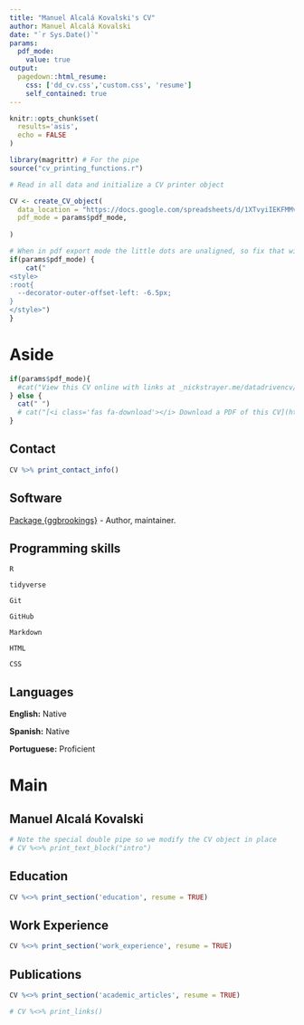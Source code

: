 ```yaml
---
title: "Manuel Alcalá Kovalski's CV"
author: Manuel Alcalá Kovalski
date: "`r Sys.Date()`"
params:
  pdf_mode:
    value: true
output:
  pagedown::html_resume:
    css: ['dd_cv.css','custom.css', 'resume']
    self_contained: true
---
```


```r
knitr::opts_chunk$set(
  results='asis', 
  echo = FALSE
)

library(magrittr) # For the pipe
source("cv_printing_functions.r")

# Read in all data and initialize a CV printer object

CV <- create_CV_object(
  data_location = "https://docs.google.com/spreadsheets/d/1XTvyiIEKFMMvLIQnL5shIUXv2_Y1atyEqZNkEUtZIs4/edit?usp=sharing",  
  pdf_mode = params$pdf_mode,
  
)

```
<!-- inicio font awesome -->
<script src="https://kit.fontawesome.com/1f72d6921a.js" crossorigin="anonymous"></script>


```r
# When in pdf export mode the little dots are unaligned, so fix that with some conditional CSS.
if(params$pdf_mode) {
    cat("
<style>
:root{
  --decorator-outer-offset-left: -6.5px;
}
</style>")
}
```


Aside
================================================================================


```r
if(params$pdf_mode){
  #cat("View this CV online with links at _nickstrayer.me/datadrivencv/_")
} else {
  cat(" ")
  # cat("[<i class='fas fa-download'></i> Download a PDF of this CV](https://github.com/malcalakovalski/cv/raw/master/alcala_kovalski_cv.pdf)")
}
```

Contact {#contact}
--------------------------------------------------------------------------------

```r
CV %>% print_contact_info()
```

Software {#software}
--------------------------------------------------------------------------------

<i class="fas fa-box-open"></i> [Package {ggbrookings}](https://brookingsinstitution.github.io/ggbrookings/) - Author, maintainer. 


Programming skills {#skills}
--------------------------------------------------------------------------------

<i class="fab fa-r-project"></i> `R`

<i class="fa fa-area-chart" aria-hidden="true"></i>
 `tidyverse`

<i class="fas fa-code-branch"></i> `Git`

<i class="fab fa-github"></i> `GitHub`

<i class='fab fa-markdown fa-fw fa-1x'></i> `Markdown`

<i class="fab fa-html5"></i> `HTML`

<i class="fab fa-css3-alt"></i> `CSS`

Languages {#languages}
--------------------------------------------------------------------------------

**English:** Native

**Spanish:** Native

**Portuguese:** Proficient

Main
================================================================================

Manuel Alcalá Kovalski {#title}
--------------------------------------------------------------------------------

```r
# Note the special double pipe so we modify the CV object in place
# CV %<>% print_text_block("intro") 
```



Education {data-icon=graduation-cap data-concise=true}
--------------------------------------------------------------------------------

```r
CV %<>% print_section('education', resume = TRUE)
```



Work Experience {data-icon=laptop}
--------------------------------------------------------------------------------

```r
CV %<>% print_section('work_experience', resume = TRUE)
```



Publications
--------------------------------------------------------------------------------

```r
CV %<>% print_section('academic_articles', resume = TRUE)
```



```r
# CV %<>% print_links()
```

